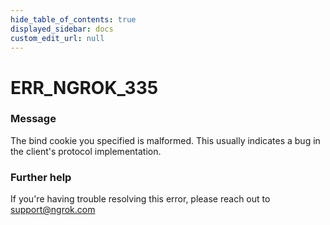 ```yaml
---
hide_table_of_contents: true
displayed_sidebar: docs
custom_edit_url: null
---
```



# ERR_NGROK_335

### Message

The bind cookie you specified is malformed. This usually indicates a bug in the client's protocol implementation.

### Further help

If you're having trouble resolving this error, please reach out to [support@ngrok.com](mailto:support@ngrok.com?subject=Help%20with%20ERR_NGROK_335)

<ErrorDetails error="err_ngrok_335" />
